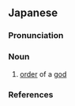 ==Japanese==
{{ja-kanjitab|しん|めい|yomi=o}}

===Pronunciation===
{{ja-pron|yomi=kanon|しんめい|acc=1|acc_ref=DJR|acc2=0|acc2_ref=DJR}}

===Noun===
{{ja-noun|しんめい}}

# [[order]] of a [[god]]

===References===
<references/>